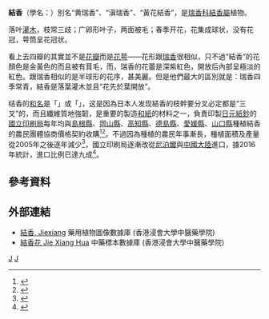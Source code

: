 {{Speciesbox
| genus = Edgeworthia
| species = chrysantha
| image = Edgeworthia chrysantha 01.JPG
| image_caption = Edgeworthia chrysantha 攝於九江東林寺內, 2008年3月20日
| parent_authority = Lindl
}}

'''結香'''（學名：{{lang|la|''Edgeworthia chrysantha''}}）別名“黄瑞香”、“滇瑞香”、“黃花結香”，是[[瑞香科|瑞香科]][[結香屬|結香屬]]植物。

落叶[[灌木|灌木]]，枝常三歧；广卵形叶子，两面被毛；春季开花，花集成球状，没有花冠，萼筒呈花冠状。

看上去四瓣的其實並不是[[花瓣|花瓣]]而是[[花萼|花萼]]——花形跟[[瑞香|瑞香]]很相似，只不過“結香”的花顏色是金黃色的而且被有茸毛，而，瑞香的花蕾是深紫紅色，開放后內部呈極淡的紅色。跟瑞香相似的是半球形的花序，甚美麗。但是他們最大的區別就是：瑞香四季常青，結香是落葉灌木並且“花先於葉開放”。

结香的[[和名|和名]]是「{{jpn|j=三椏|rm=Mitsumata|link=no}}」或「{{lang|ja|三又}}」，这是因為日本人发现結香的枝幹要分叉必定都是“三叉”的，而且纖維質地強韌，是重要的製造[[和紙|和紙]]的材料之一，負責印製[[日本銀行券|日元紙鈔]]的[[國立印刷局|國立印刷局]]每年均與[[島根縣|島根縣]]、[[岡山縣|岡山縣]]、[[高知縣|高知縣]]、[[德島縣|德島縣]]、[[愛媛縣|愛媛縣]]、[[山口縣|山口縣]]種植結香的農民團體協商價格契約收購<ref>{{cite web|url=http://nittokusin.jp/wp/bunkazai_iji/washi/washi3/|title=和紙原料の生産・流通状況。|author=''日本特用林産振興会''|language=ja|accessdate=2017-06-07|archive-date=2017-08-24|archive-url=https://web.archive.org/web/20170824175629/http://nittokusin.jp/wp/bunkazai_iji/washi/washi3/|dead-url=no}}</ref><ref>{{cite web|url=http://www.npb.go.jp/ja/guide/kankyo/pdf/2015-2.pdf|title=独立行政法人 国立印刷局 官報のできるまで P.15|author=''國立印刷局''|language=ja|accessdate=2015-02-01|archive-date=2019-02-18|archive-url=https://web.archive.org/web/20190218153306/https://www.npb.go.jp/ja/guide/kankyo/pdf/2015-2.pdf|dead-url=no}}</ref>。不過因為種植的農民年事漸長，種植面積及產量從2005年之後逐年減少<ref>{{cite web|url=http://www.jsapa.or.jp/tokusan/tokusanchousa/nousakumotuchousah22.pdf|title=特産農産物に関する生産情報調査結果(平成 24 年)|publisher=公益財団法人日本特産農産物協会|accessdate=2017-06-13|archive-date=2017-03-01|archive-url=https://web.archive.org/web/20170301130937/http://www.jsapa.or.jp/tokusan/tokusanchousa/nousakumotuchousah22.pdf|dead-url=yes}}</ref>，國立印刷局逐漸改從[[尼泊爾|尼泊爾]]與[[中國大陸|中國大陸]]進口，據2016年統計，進口比例已達九成<ref>{{cite web|url=http://www.kyoto-np.co.jp/local/article/20160725000082/print|title=ミツマタ出荷で集落再生　京都・福知山、紙幣原料に|publisher=京都新聞社|accessdate=2017-06-13|archive-url=https://web.archive.org/web/20170824175201/http://www.kyoto-np.co.jp/local/article/20160725000082/print|archive-date=2017-08-24|dead-url=yes}}</ref>。

==參考資料==
{{reflist}}

==外部連結==
*[http://libproject.hkbu.edu.hk/was40/detail?lang=ch&channelid=1288&searchword=herb_id=D01020 結香, Jiexiang] 藥用植物圖像數據庫 (香港浸會大學中醫藥學院) {{zh-hant}}{{en}}
* [http://libproject.hkbu.edu.hk/was40/detail?channelid=44273&searchword=herb_id=D00816 結香花 Jie Xiang Hua] {{Wayback|url=http://libproject.hkbu.edu.hk/was40/detail?channelid=44273&searchword=herb_id=D00816 |date=20141021144238 }} 中藥標本數據庫 (香港浸會大學中醫藥學院) {{zh-hant}}{{en}}

{{Taxonbar}}

[[Category:瑞香科|J]]
[[Category:结香属|J]]